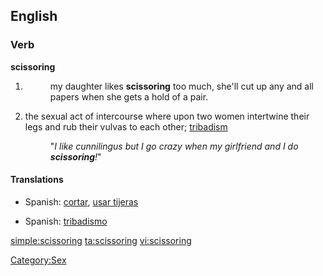 ==English==

===Verb===
'''scissoring'''

# {{present participle of|[[scissor]]}}
#: my daughter likes '''scissoring''' too much, she'll cut up any and all papers when she gets a hold of a pair.
# the sexual act of intercourse where upon two women intertwine their legs and rub their vulvas to each other; [[tribadism]]
#: "''I like cunnilingus but I go crazy when my girlfriend and I do '''scissoring'''!''"

====Translations====
{{trans-top|cutting}}
*Spanish: [[cortar]], [[usar tijeras]]
{{trans-mid|}}
{{trans-bottom|}}

{{trans-top|lesbian sex}}
*Spanish: [[tribadismo]]
{{trans-mid|}}
{{trans-bottom|}}

[[Category:Sex]]

[[simple:scissoring]]
[[ta:scissoring]]
[[vi:scissoring]]